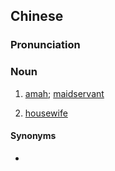 {{also|老妈儿}}
==Chinese==
{{zh-forms|s=老妈儿|type=21}}

===Pronunciation===
{{zh-pron
|m=lǎomār
|cat=n
}}

===Noun===
{{zh-noun}}

# [[amah]]; [[maidservant]]
# {{lb|zh|humorous|self-address}} [[housewife]]

====Synonyms====
* {{zh-l|老媽子}}
